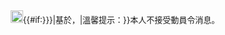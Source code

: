 <div class="notice metadata" id="disambig" style="font-size: small;" align="center">
[[File:Crystal 128 error.svg|20px]]{{#if:{{{reason|{{{showreason|}}}}}}|基於{{{reason|個人理由}}}，|溫馨提示：}}本人不接受動員令消息。
</div>